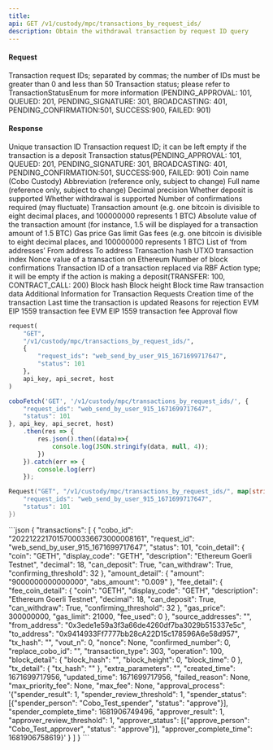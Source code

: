 ```yaml
---
title: 
api: GET /v1/custody/mpc/transactions_by_request_ids/ 
description: Obtain the withdrawal transaction by request ID query 
---
```

#### Request 

<ParamField body="request_ids" type="String" required>Transaction request IDs; separated by commas; the number of IDs must be greater than 0 and less than 50</ParamField> 
<ParamField body="status" type="Int" >Transaction status; please refer to TransactionStatusEnum for more information (PENDING_APPROVAL: 101, QUEUED: 201, PENDING_SIGNATURE: 301, BROADCASTING: 401, PENDING_CONFIRMATION:501, SUCCESS:900, FAILED: 901)</ParamField> 

#### Response 

<ResponseField name="cobo_id" type="String" >Unique transaction ID</ResponseField> 
<ResponseField name="request_id" type="String" >Transaction request ID; it can be left empty if the transaction is a deposit</ResponseField> 
<ResponseField name="status" type="Int" >Transaction status(PENDING_APPROVAL: 101, QUEUED: 201, PENDING_SIGNATURE: 301, BROADCASTING: 401, PENDING_CONFIRMATION:501, SUCCESS:900, FAILED: 901)</ResponseField> 
<ResponseField name="coin" type="String" >Coin name (Cobo Custody)</ResponseField> 
<ResponseField name="display_code" type="String" >Abbreviation (reference only, subject to change)</ResponseField> 
<ResponseField name="description" type="String" >Full name (reference only, subject to change)</ResponseField> 
<ResponseField name="decimal" type="Int" >Decimal precision</ResponseField> 
<ResponseField name="can_deposit" type="Bool" >Whether deposit is supported</ResponseField> 
<ResponseField name="can_withdraw" type="Bool" >Whether withdrawal is supported</ResponseField> 
<ResponseField name="confirming_threshold" type="Int" >Number of confirmations required (may fluctuate)</ResponseField> 
<ResponseField name="amount" type="String" >Transaction amount (e.g. one bitcoin is divisible to eight decimal places, and 100000000 represents 1 BTC)</ResponseField> 
<ResponseField name="abs_amount" type="String" >Absolute value of the transaction amount (for instance, 1.5 will be displayed for a transaction amount of 1.5 BTC)</ResponseField> 
<ResponseField name="gas_price" type="Int" >Gas price</ResponseField> 
<ResponseField name="gas_limit" type="Int" >Gas limit</ResponseField> 
<ResponseField name="fee_used" type="Int" >Gas fees (e.g. one bitcoin is divisible to eight decimal places, and 100000000 represents 1 BTC)</ResponseField> 
<ResponseField name="source_addresses" type="String" >List of ‘from addresses’</ResponseField> 
<ResponseField name="from_address" type="String" >From address</ResponseField> 
<ResponseField name="to_address" type="String" >To address</ResponseField> 
<ResponseField name="tx_hash" type="String" >Transaction hash</ResponseField> 
<ResponseField name="vout_n" type="Int" >UTXO transaction index</ResponseField> 
<ResponseField name="nonce" type="Int" >Nonce value of a transaction on Ethereum</ResponseField> 
<ResponseField name="confirmed_number" type="Int" >Number of block confirmations</ResponseField> 
<ResponseField name="replace_cobo_id" type="String" >Transaction ID of a transaction replaced via RBF</ResponseField> 
<ResponseField name="operation" type="Int" >Action type; it will be empty if the action is making a deposit(TRANSFER: 100, CONTRACT_CALL: 200)</ResponseField> 
<ResponseField name="block_hash" type="String" >Block hash</ResponseField> 
<ResponseField name="block_height" type="Int" >Block height</ResponseField> 
<ResponseField name="block_time" type="Int" >Block time</ResponseField> 
<ResponseField name="tx_raw" type="String" >Raw transaction data</ResponseField> 
<ResponseField name="extra_parameters" type="Json" >Additional Information for Transaction Requests</ResponseField> 
<ResponseField name="created_time" type="Int" >Creation time of the transaction</ResponseField> 
<ResponseField name="updated_time" type="Int" >Last time the transaction is updated</ResponseField> 
<ResponseField name="failed_reason" type="String" >Reasons for rejection</ResponseField> 
<ResponseField name="max_fee" type="Int" >EVM EIP 1559 transaction fee</ResponseField> 
<ResponseField name="max_priority_fee" type="Int" >EVM EIP 1559 transaction fee</ResponseField> 
<ResponseField name="approval_process" type="Json" >Approval flow</ResponseField> 
<RequestExample>
```python Python
request(
    "GET",
    "/v1/custody/mpc/transactions_by_request_ids/",
    {
        "request_ids": "web_send_by_user_915_1671699717647",
        "status": 101
    },
    api_key, api_secret, host
)
```
```javascript JavaScript
coboFetch('GET', '/v1/custody/mpc/transactions_by_request_ids/', {
    "request_ids": "web_send_by_user_915_1671699717647",
    "status": 101
}, api_key, api_secret, host)
    .then(res => {
        res.json().then((data)=>{
            console.log(JSON.stringify(data, null, 4));
        })
    }).catch(err => {
        console.log(err)
    });
```
```go Go
Request("GET", "/v1/custody/mpc/transactions_by_request_ids/", map[string]string{
    "request_ids": "web_send_by_user_915_1671699717647",
    "status": 101
})
```
</RequestExample>

<ResponseExample>
```json
{
  "transactions": [
    {
      "cobo_id": "20221222170157000336673000008161",
      "request_id": "web_send_by_user_915_1671699717647",
      "status": 101,
      "coin_detail": {
        "coin": "GETH",
        "display_code": "GETH",
        "description": "Ethereum Goerli Testnet",
        "decimal": 18,
        "can_deposit": True,
        "can_withdraw": True,
        "confirming_threshold": 32
      },
      "amount_detail": {
        "amount": "9000000000000000",
        "abs_amount": "0.009"
      },
      "fee_detail": {
        "fee_coin_detail": {
          "coin": "GETH",
          "display_code": "GETH",
          "description": "Ethereum Goerli Testnet",
          "decimal": 18,
          "can_deposit": True,
          "can_withdraw": True,
          "confirming_threshold": 32
        },
        "gas_price": 300000000,
        "gas_limit": 21000,
        "fee_used": 0
      },
      "source_addresses": "",
      "from_address": "0x3ede1e59a3f3a66de4260df7ba3029b515337e5c",
      "to_address": "0x9414933Ff7777bb28cA22D15c178596A6e58d957",
      "tx_hash": "",
      "vout_n": 0,
      "nonce": None,
      "confirmed_number": 0,
      "replace_cobo_id": "",
      "transaction_type": 303,
      "operation": 100,
      "block_detail": {
        "block_hash": "",
        "block_height": 0,
        "block_time": 0
      },
      "tx_detail": {
        "tx_hash": ""
      },
      "extra_parameters": "",
      "created_time": 1671699717956,
      "updated_time": 1671699717956,
      "failed_reason": None,
      "max_priority_fee": None,
      "max_fee": None,
      "approval_process": '{"spender_result": 1, "spender_review_threshold": 1, "spender_status": [{"spender_person": "Cobo_Test_spender", "status": "approve"}], "spender_complete_time": 1681906749496, "approver_result": 1, "approver_review_threshold": 1, "approver_status": [{"approve_person": "Cobo_Test_approver", "status": "approve"}], "approver_complete_time": 1681906758619}'
    }
  ]
}
```
</ResponseExample>
